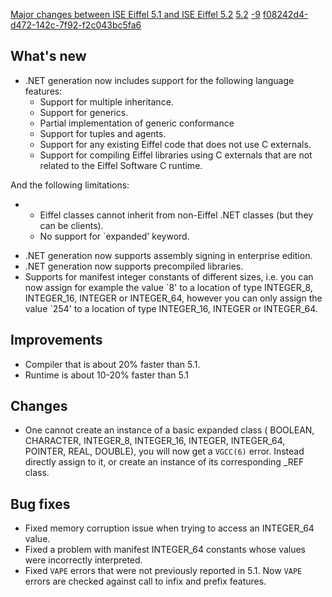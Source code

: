 [[Property:title|Major changes between ISE Eiffel 5.1 and ISE Eiffel 5.2]]
[[Property:link_title|5.2]]
[[Property:weight|-9]]
[[Property:uuid|f08242d4-d472-142c-7f92-f2c043bc5fa6]]
==What's new==
* .NET generation now includes support for the following language features: 
** Support for multiple inheritance.
** Support for generics.
** Partial implementation of generic conformance 
** Support for tuples and agents.
** Support for any existing Eiffel code that does not use C externals.
** Support for compiling Eiffel libraries using C externals that are not related to the Eiffel Software C runtime.

And the following limitations: 
** Eiffel classes cannot inherit from non-Eiffel .NET classes (but they can be clients).
** No support for `expanded' keyword.


* .NET generation now supports assembly signing in enterprise edition.
* .NET generation now supports precompiled libraries.
* Supports for manifest integer constants of different sizes, i.e. you can now assign for example the value `8' to a location of type <eiffel>INTEGER_8</eiffel>, <eiffel>INTEGER_16</eiffel>, <eiffel>INTEGER</eiffel> or <eiffel>INTEGER_64</eiffel>, however you can only assign the value `254' to a location of type <eiffel>INTEGER_16</eiffel>, <eiffel>INTEGER</eiffel> or <eiffel>INTEGER_64</eiffel>. 

==Improvements==
* Compiler that is about 20% faster than 5.1.
* Runtime is about 10-20% faster than 5.1

==Changes==
* One cannot create an instance of a basic expanded class ( <eiffel>BOOLEAN</eiffel>, <eiffel>CHARACTER</eiffel>, <eiffel>INTEGER_8</eiffel>, <eiffel>INTEGER_16</eiffel>, <eiffel>INTEGER</eiffel>, <eiffel>INTEGER_64</eiffel>, <eiffel>POINTER</eiffel>, <eiffel>REAL</eiffel>, <eiffel>DOUBLE</eiffel>), you will now get a <code>VGCC(6)</code> error. Instead directly assign to it, or create an instance of its corresponding _REF class. 

==Bug fixes==
* Fixed memory corruption issue when trying to access an <eiffel>INTEGER_64</eiffel> value. 
* Fixed a problem with manifest <eiffel>INTEGER_64</eiffel> constants whose values were incorrectly interpreted. 
*  Fixed <code>VAPE</code> errors that were not previously reported in 5.1. Now <code>VAPE</code> errors are checked against call to infix and prefix features. 




